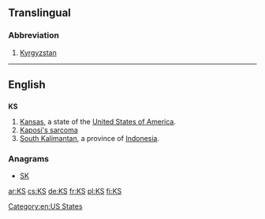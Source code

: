 {{also|ks|k's|K's|kS}}
==Translingual==

===Abbreviation===
{{head|mul|abbreviation}}

# [[Kyrgyzstan]]

----

==English==

==={{abbreviation}}===
'''KS'''

# [[Kansas]], a state of the [[United States of America]].
# [[w:Kaposi's sarcoma|Kaposi's sarcoma]]
# [[South Kalimantan]], a province of [[Indonesia]].

===Anagrams===
* [[SK#English|SK]]

[[Category:en:US States]]

[[ar:KS]]
[[cs:KS]]
[[de:KS]]
[[fr:KS]]
[[pl:KS]]
[[fi:KS]]